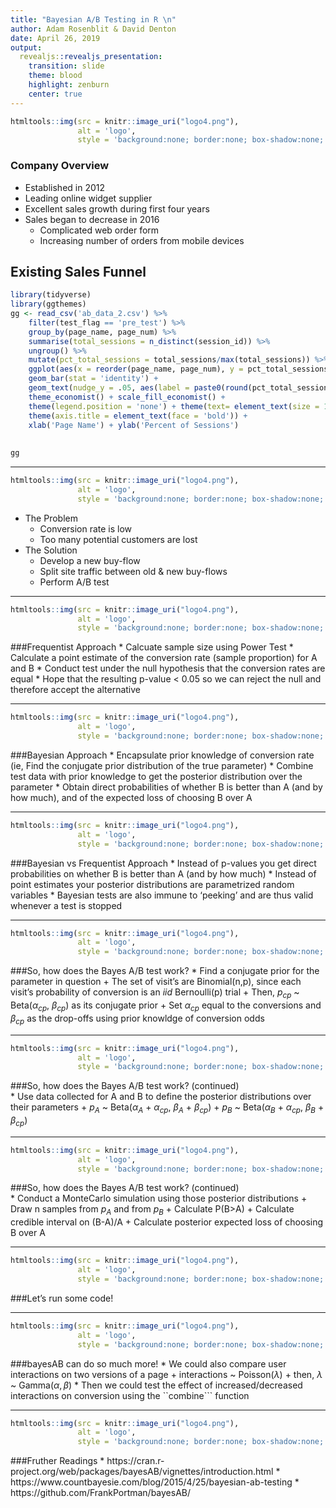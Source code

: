 ```yaml
---
title: "Bayesian A/B Testing in R \n"
author: Adam Rosenblit & David Denton
date: April 26, 2019
output:
  revealjs::revealjs_presentation:
    transition: slide
    theme: blood
    highlight: zenburn
    center: true
---
```

```r
htmltools::img(src = knitr::image_uri("logo4.png"), 
               alt = 'logo', 
               style = 'background:none; border:none; box-shadow:none; position:relative;')
```

### Company Overview
* Established in 2012
* Leading online widget supplier
* Excellent sales growth during first four years
* Sales began to decrease in 2016
    + Complicated web order form
    + Increasing number of orders from mobile devices
    
## Existing Sales Funnel
```r
library(tidyverse)
library(ggthemes)
gg <- read_csv('ab_data_2.csv') %>%
    filter(test_flag == 'pre_test') %>%
    group_by(page_name, page_num) %>%
    summarise(total_sessions = n_distinct(session_id)) %>%
    ungroup() %>%
    mutate(pct_total_sessions = total_sessions/max(total_sessions)) %>%
    ggplot(aes(x = reorder(page_name, page_num), y = pct_total_sessions, fill = as.factor(pct_total_sessions))) +
    geom_bar(stat = 'identity') +
    geom_text(nudge_y = .05, aes(label = paste0(round(pct_total_sessions*100, 2), '%')), size = 5) +
    theme_economist() + scale_fill_economist() +
    theme(legend.position = 'none') + theme(text= element_text(size = 14)) + 
    theme(axis.title = element_text(face = 'bold')) +
    xlab('Page Name') + ylab('Percent of Sessions') 
    
    
gg
```

---
```r
htmltools::img(src = knitr::image_uri("logo4.png"), 
               alt = 'logo', 
               style = 'background:none; border:none; box-shadow:none; position:relative;')
```

* The Problem
    + Conversion rate is low
    + Too many potential customers are lost
* The Solution
    + Develop a new buy-flow
    + Split site traffic between old & new buy-flows
    + Perform A/B test

***
```r
htmltools::img(src = knitr::image_uri("logo4.png"), 
               alt = 'logo', 
               style = 'background:none; border:none; box-shadow:none; position:relative;')
```

###Frequentist Approach
* Calcuate sample size using Power Test
* Calculate a point estimate of the conversion rate (sample proportion) for A and B
* Conduct test under the null hypothesis that the conversion rates are equal
* Hope that the resulting p-value < 0.05 so we can reject the null and therefore accept the alternative

***
```r
htmltools::img(src = knitr::image_uri("logo4.png"), 
               alt = 'logo', 
               style = 'background:none; border:none; box-shadow:none; position:relative;')
```  

###Bayesian Approach
* Encapsulate prior knowledge of conversion rate (ie, Find the conjugate prior distribution of the true parameter)
* Combine test data with prior knowledge to get the posterior distribution over the parameter
* Obtain direct probabilities of whether B is better than A (and by how much), and of the expected loss of choosing B over A

***
```r
htmltools::img(src = knitr::image_uri("logo4.png"), 
               alt = 'logo', 
               style = 'background:none; border:none; box-shadow:none; position:relative;')
```  

###Bayesian vs Frequentist Approach
* Instead of p-values you get direct probabilities on whether B is better than A (and by how much)
* Instead of point estimates your posterior distributions are parametrized random variables
* Bayesian tests are also immune to ‘peeking’ and are thus valid whenever a test is stopped

    
***
```r
htmltools::img(src = knitr::image_uri("logo4.png"), 
               alt = 'logo', 
               style = 'background:none; border:none; box-shadow:none; position:relative;')
```  

###So, how does the Bayes A/B test work?
* Find a conjugate prior for the parameter in question
    + The set of visit's are Binomial(n,p), since each visit's probability of conversion is an _iid_ Bernoulli(p) trial
    + Then, $p_c$$_p$ ~ Beta($\alpha$$_{cp}$, $\beta$$_{cp}$) as its conjugate prior
    + Set $\alpha$$_{cp}$ equal to the conversions and $\beta$$_{cp}$ as the drop-offs using prior knowldge of conversion odds


***
```r
htmltools::img(src = knitr::image_uri("logo4.png"), 
               alt = 'logo', 
               style = 'background:none; border:none; box-shadow:none; position:relative;')
```  

###So, how does the Bayes A/B test work? (continued)   
* Use data collected for A and B to define the posterior distributions over their parameters 
    + $p_A$ ~ Beta($\alpha$$_A$ + $\alpha$$_{cp}$, $\beta$$_A$ + $\beta$$_{cp}$)
    + $p_B$ ~ Beta($\alpha$$_B$ + $\alpha$$_{cp}$, $\beta$$_B$ + $\beta$$_{cp}$)

***
```r
htmltools::img(src = knitr::image_uri("logo4.png"), 
               alt = 'logo', 
               style = 'background:none; border:none; box-shadow:none; position:relative;')
```  

###So, how does the Bayes A/B test work? (continued)   
* Conduct a MonteCarlo simulation using those posterior distributions
    + Draw n samples from $p_A$ and from $p_B$
    + Calculate P(B>A)
    + Calculate credible interval on (B-A)/A
    + Calculate posterior expected loss of choosing B over A

***
```r
htmltools::img(src = knitr::image_uri("logo4.png"), 
               alt = 'logo', 
               style = 'background:none; border:none; box-shadow:none; position:relative;')
```  

###Let's run some code!

***
```r
htmltools::img(src = knitr::image_uri("logo4.png"), 
               alt = 'logo', 
               style = 'background:none; border:none; box-shadow:none; position:relative;')
```  

###bayesAB can do so much more!
* We could also compare user interactions on two versions of a page 
    + interactions ~ Poisson($\lambda$)
    + then, $\lambda$ ~ Gamma($\alpha, \beta$)
* Then we could test the effect of increased/decreased interactions on conversion using the ``combine``` function


***
```r
htmltools::img(src = knitr::image_uri("logo4.png"), 
               alt = 'logo', 
               style = 'background:none; border:none; box-shadow:none; position:relative;')
```  

###Fruther Readings 
* https://cran.r-project.org/web/packages/bayesAB/vignettes/introduction.html
* https://www.countbayesie.com/blog/2015/4/25/bayesian-ab-testing
* https://github.com/FrankPortman/bayesAB/







